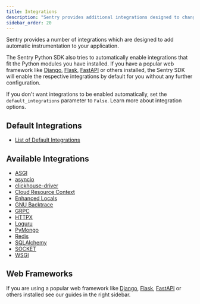 ```yaml
---
title: Integrations
description: "Sentry provides additional integrations designed to change configuration or add instrumentation to your application."
sidebar_order: 20
---
```


Sentry provides a number of integrations which are designed to add automatic instrumentation to your application.

The Sentry Python SDK also tries to automatically enable integrations that fit the Python modules you have installed. If you have a popular web framework like [Django](/platforms/python/guides/django/), [Flask](/platforms/python/guides/flask/), [FastAPI](/platforms/python/guides/fastapi/) or others installed, the Sentry SDK will enable the respective integrations by default for you without any further configuration.

If you don't want integrations to be enabled automatically, set the `default_integrations` parameter to `False`. Learn more about <PlatformLink to="/configuration/options/#integration-configuration">integration options</PlatformLink>.

## Default Integrations

- [List of Default Integrations](default-integrations/)

## Available Integrations

- [ASGI](asgi/)
- [asyncio](asyncio/)
- [clickhouse-driver](clickhouse-driver/)
- [Cloud Resource Context](cloudresourcecontext/)
- [Enhanced Locals](pure_eval/)
- [GNU Backtrace](gnu_backtrace/)
- [GRPC](grpc/)
- [HTTPX](httpx/)
- [Loguru](loguru/)
- [PyMongo](pymongo/)
- [Redis](redis/)
- [SQLAlchemy](sqlalchemy/)
- [SOCKET](socket/)
- [WSGI](wsgi/)

## Web Frameworks

If you are using a popular web framework like [Django](/platforms/python/guides/django/), [Flask](/platforms/python/guides/flask/), [FastAPI](/platforms/python/guides/fastapi/) or others installed see our guides in the right sidebar.
